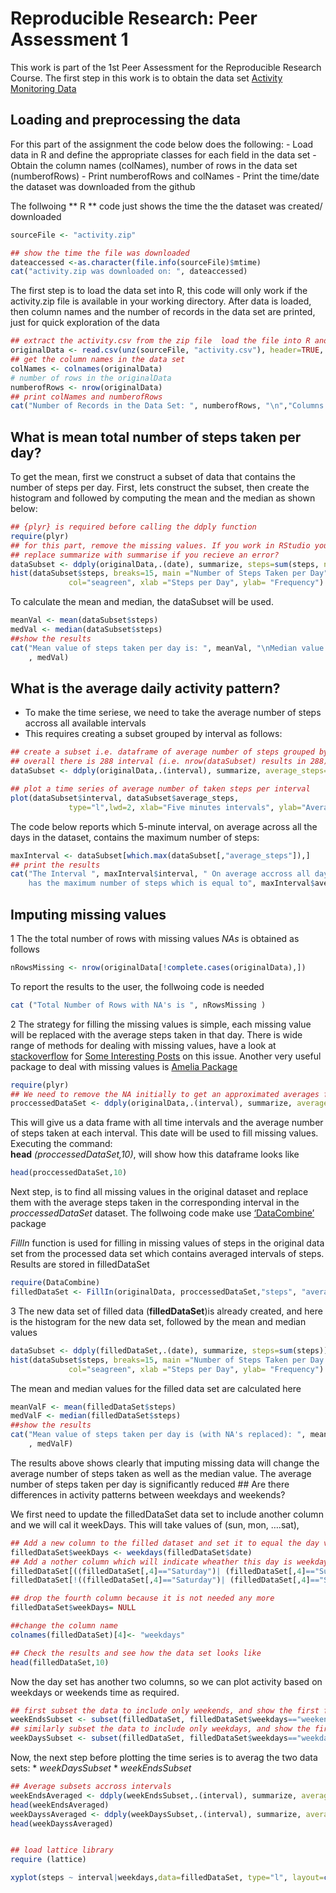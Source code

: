 # Reproducible Research: Peer Assessment 1

This work is part of the 1st Peer Assessment for the Reproducible Research Course. The first step in this work is to obtain the data set  [Activity Monitoring Data](https://d396qusza40orc.cloudfront.net/repdata%2Fdata%2Factivity.zip)

## Loading and preprocessing the data

For this part of the assignment the code below does the following:
- Load data in R and define the appropriate classes for each field in the data set
- Obtain  the column names (colNames), number of rows in the data set (numberofRows)
- Print numberofRows and colNames
- Print the time/date the dataset was downloaded from the github

The follwoing ** R ** code just shows the time the the dataset was created/ downloaded 
```r

sourceFile <- "activity.zip"

## show the time the file was downloaded
dateaccessed <-as.character(file.info(sourceFile)$mtime)
cat("activity.zip was downloaded on: ", dateaccessed)
```

The first step is to load the data set into R, this code will only work if the activity.zip file is available in your working directory. After data is loaded, then column names and the number of records in the data set are printed, just for quick exploration of the data

```r
## extract the activity.csv from the zip file  load the file into R and    
originalData <- read.csv(unz(sourceFile, "activity.csv"), header=TRUE, colClasses=c("numeric", "Date", "numeric"), stringsAsFactors=FALSE)
## get the column names in the data set
colNames <- colnames(originalData)
# number of rows in the originalData
numberofRows <- nrow(originalData)
## print colNames and numberofRows
cat("Number of Records in the Data Set: ", numberofRows, "\n","Columns Names in the Data Set:", colNames)

```


## What is mean total number of steps taken per day?

To get the mean, first we construct a subset of data that contains the number of steps per day. First, lets construct the subset, then create the histogram and followed by computing the mean and the median as shown below:
```r
## {plyr} is required before calling the ddply function 
require(plyr)
## for this part, remove the missing values. If you work in RStudio you may need to 
## replace summarize with summarise if you recieve an error?
dataSubset <- ddply(originalData,.(date), summarize, steps=sum(steps, na.rm=TRUE))
hist(dataSubset$steps, breaks=15, main ="Number of Steps Taken per Day",
             col="seagreen", xlab ="Steps per Day", ylab= "Frequency")
```
To calculate the mean and median, the dataSubset will be used. 
```r
meanVal <- mean(dataSubset$steps)
medVal <- median(dataSubset$steps)
##show the results 
cat("Mean value of steps taken per day is: ", meanVal, "\nMedian value of steps taken per day is: "
    , medVal)
```
## What is the average daily activity pattern?

- To make the time seriese, we need to take the average number of steps accross all available intervals
- This requires creating a subset grouped by interval as follows: 
```r
## create a subset i.e. dataframe of average number of steps grouped by interval
## overall there is 288 interval (i.e. nrow(dataSubset) results in 288)
dataSubset <- ddply(originalData,.(interval), summarize, average_steps=mean(steps, na.rm=TRUE))

## plot a time series of average number of taken steps per interval
plot(dataSubset$interval, dataSubset$average_steps, 
             type="l",lwd=2, xlab="Five minutes intervals", ylab="Average take steps")
```

The code below reports which 5-minute interval, on average across all the days in the dataset,
contains the maximum number of steps:

```r
maxInterval <- dataSubset[which.max(dataSubset[,"average_steps"]),]
## print the results
cat("The Interval ", maxInterval$interval, " On average accross all days, 
    has the maximum number of steps which is equal to", maxInterval$average_steps)
```
## Imputing missing values


1 The the total number of rows with missing values *NAs* is obtained as follows 
```r
nRowsMissing <- nrow(originalData[!complete.cases(originalData),])

```
To report the results to the user, the follwoing code is needed 
```r
cat ("Total Number of Rows with NA's is ", nRowsMissing )

```
2 The strategy for filling the missing values is simple, each missing value will be replaced with the average steps taken in that day. There is wide range of methods for dealing with missing values, have a look at [stackoverflow](http://stackoverflow.com) for [Some Interesting Posts](http://stackoverflow.com/questions/20273070/function-to-impute-missing-value) on this issue. Another very useful package to deal with missing values is [Amelia Package](http://cran.r-project.org/web/packages/Amelia/vignettes/amelia.pdf)
```r
require(plyr)
## We need to remove the NA initially to get an approximated averages for the time intervals  
proccessedDataSet <- ddply(originalData,.(interval), summarize, average_steps=mean(steps, na.rm=TRUE))

```
This will give us a data frame with all time intervals and the average number of steps taken at each interval. This date will be used to fill missing values. Executing the command:  
**head**  *(proccessedDataSet,10)*, will show how this dataframe  looks like
```r
head(proccessedDataSet,10)
```

Next step, is to find all missing values in the original dataset and replace them with the average steps taken in the corresponding interval in the *proccessedDataSet* dataset. The follwoing code make use ['DataCombine'](http://cran.r-project.org/web/packages/DataCombine/DataCombine.pdf) package 

*FillIn*  function is used for filling in missing values of steps in the original data set from the processed data set which contains averaged intervals of steps. Results are stored in filledDataSet

```r
require(DataCombine) 
filledDataSet <- FillIn(originalData, proccessedDataSet,"steps", "average_steps", "interval")
```

3 The new data set of filled data (**filledDataSet**)is already created, and here is the histogram for the new data set, followed by the mean and median values 

```r

dataSubset <- ddply(filledDataSet,.(date), summarize, steps=sum(steps))
hist(dataSubset$steps, breaks=15, main ="Number of Steps Taken per Day (NA replaced)",
             col="seagreen", xlab ="Steps per Day", ylab= "Frequency")

```
The mean and median values for the filled data set are calculated here
```r
meanValF <- mean(filledDataSet$steps)
medValF <- median(filledDataSet$steps)
##show the results 
cat("Mean value of steps taken per day is (with NA's replaced): ", meanValF, "\nMedian value of steps taken per day is: "
    , medValF)

```
The results above shows clearly that imputing missing data will change the average number of steps taken as well as the median value. The average number of steps taken per day is significantly reduced
## Are there differences in activity patterns between weekdays and weekends?

We first need to update the filledDataSet data set to include another column and we will cal it weekDays. This will take values of (sun, mon, ....sat), 
```r
## Add a new column to the filled dataset and set it to equal the day value
filledDataSet$weekDays <- weekdays(filledDataSet$date)
## Add a nother column which will indicate wheather this day is weekday or weekend
filledDataSet[((filledDataSet[,4]=="Saturday")| (filledDataSet[,4]=="Sunday") ), 5] <- "weekend"
filledDataSet[!((filledDataSet[,4]=="Saturday")| (filledDataSet[,4]=="Sunday") ), 5] <- "weekday"

## drop the fourth column because it is not needed any more
filledDataSet$weekDays= NULL

##change the column name
colnames(filledDataSet)[4]<- "weekdays"

## Check the results and see how the data set looks like
head(filledDataSet,10)
```
Now the day set has another two columns, so we can plot activity based on weekdays or weekends time as required. 

```r

## first subset the data to include only weekends, and show the first few records for testing
weekEndsSubset <- subset(filledDataSet, filledDataSet$weekdays=="weekend")
## similarly subset the data to include only weekdays, and show the first few records for testing
weekDaysSubset <- subset(filledDataSet, filledDataSet$weekdays=="weekday")

```
Now, the next step before plotting the time series is to averag the two data sets:
* *weekDaysSubset*
* *weekEndsSubset*

```r

## Average subsets accross intervals 
weekEndsAveraged <- ddply(weekEndsSubset,.(interval), summarize, average_steps=mean(steps))
head(weekEndsAveraged)
weekDayssAveraged <- ddply(weekDaysSubset,.(interval), summarize, average_steps=mean(steps))
head(weekDayssAveraged)


## load lattice library
require (lattice)

xyplot(steps ~ interval|weekdays,data=filledDataSet, type="l", layout=c(1,2))

```
